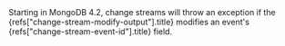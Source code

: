 
<Extract>
  Starting in MongoDB 4.2, change streams will throw an exception if
  the <Ref url="change-stream-modify-output">{refs["change-stream-modify-output"].title}</Ref> modifies an event's <Ref url="change-stream-event-id">{refs["change-stream-event-id"].title}</Ref> field.
</Extract>

